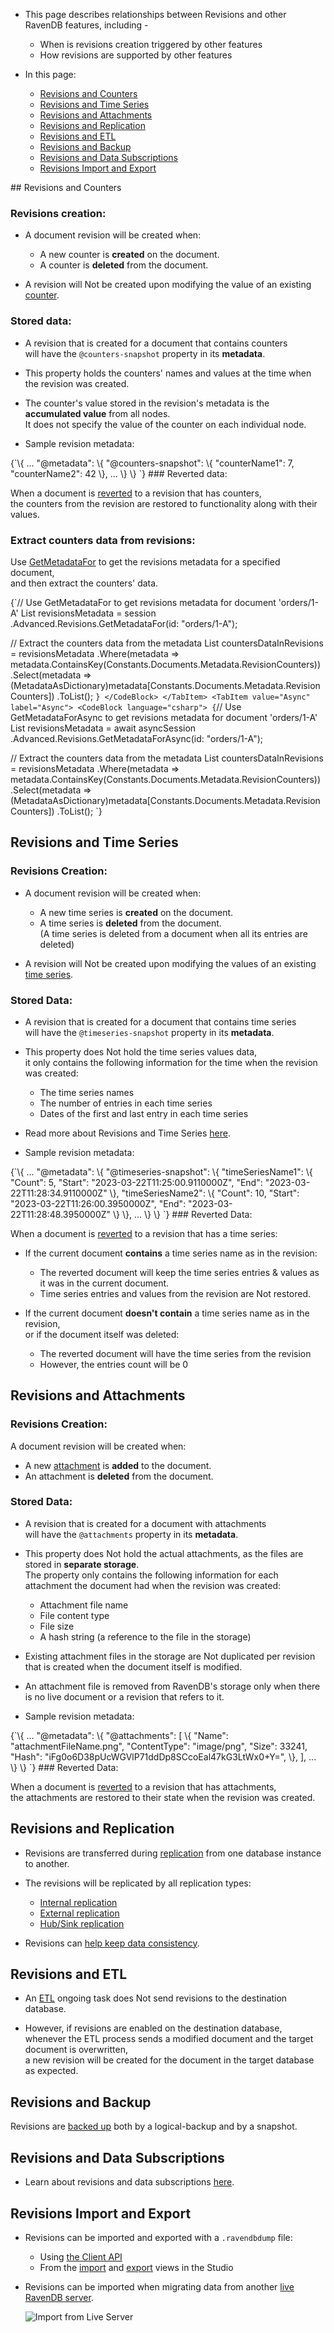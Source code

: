 
<Admonition type="note" title="">

* This page describes relationships between Revisions and other RavenDB features, including -
    * When is revisions creation triggered by other features
    * How revisions are supported by other features  

* In this page:  
   * [Revisions and Counters](../../document-extensions/revisions/revisions-and-other-features.mdx#revisions-and-counters)  
   * [Revisions and Time Series](../../document-extensions/revisions/revisions-and-other-features.mdx#revisions-and-time-series)  
   * [Revisions and Attachments](../../document-extensions/revisions/revisions-and-other-features.mdx#revisions-and-attachments)  
   * [Revisions and Replication](../../document-extensions/revisions/revisions-and-other-features.mdx#revisions-and-replication)
   * [Revisions and ETL](../../document-extensions/revisions/revisions-and-other-features.mdx#revisions-and-etl)
   * [Revisions and Backup](../../document-extensions/revisions/revisions-and-other-features.mdx#revisions-and-backup)  
   * [Revisions and Data Subscriptions](../../document-extensions/revisions/revisions-and-other-features.mdx#revisions-and-data-subscriptions)
   * [Revisions Import and Export](../../document-extensions/revisions/revisions-and-other-features.mdx#revisions-import-and-export)

</Admonition>
## Revisions and Counters

### Revisions creation:

* A document revision will be created when:   
  * A new counter is **created** on the document.  
  * A counter is **deleted** from the document.
    
* A revision will Not be created upon modifying the value of an existing [counter](../../document-extensions/counters/overview.mdx).
### Stored data:

* A revision that is created for a document that contains counters  
  will have the `@counters-snapshot` property in its **metadata**.  
 
* This property holds the counters' names and values at the time when the revision was created. 

* The counter's value stored in the  revision's metadata is the **accumulated value** from all nodes.  
  It does not specify the value of the counter on each individual node.

* Sample revision metadata:  
<TabItem value="json" label="json">
<CodeBlock language="json">
{`\{
    ...
    "@metadata": \{
        "@counters-snapshot": \{
            "counterName1": 7,
            "counterName2": 42
        \},
    ...
    \}
\}
`}
</CodeBlock>
</TabItem>
### Reverted data:

When a document is [reverted](../../document-extensions/revisions/revert-revisions.mdx) to a revision that has counters,  
the counters from the revision are restored to functionality along with their values.  
### Extract counters data from revisions:

Use [GetMetadataFor](../../document-extensions/revisions/client-api/session/loading.mdx#get-revisions-metadata) to get the revisions metadata for a specified document,  
and then extract the counters' data.  

<Tabs groupId='languageSyntax'>
<TabItem value="Sync" label="Sync">
<CodeBlock language="csharp">
{`// Use GetMetadataFor to get revisions metadata for document 'orders/1-A'
List<IMetadataDictionary> revisionsMetadata = session
    .Advanced.Revisions.GetMetadataFor(id: "orders/1-A");

// Extract the counters data from the metadata
List<MetadataAsDictionary> countersDataInRevisions = revisionsMetadata
    .Where(metadata =>
        metadata.ContainsKey(Constants.Documents.Metadata.RevisionCounters))
    .Select(metadata =>
        (MetadataAsDictionary)metadata[Constants.Documents.Metadata.RevisionCounters])
    .ToList();
`}
</CodeBlock>
</TabItem>
<TabItem value="Async" label="Async">
<CodeBlock language="csharp">
{`// Use GetMetadataForAsync to get revisions metadata for document 'orders/1-A'
List<IMetadataDictionary> revisionsMetadata = await asyncSession
    .Advanced.Revisions.GetMetadataForAsync(id: "orders/1-A");

// Extract the counters data from the metadata
List<MetadataAsDictionary> countersDataInRevisions = revisionsMetadata
    .Where(metadata =>
        metadata.ContainsKey(Constants.Documents.Metadata.RevisionCounters))
    .Select(metadata =>
        (MetadataAsDictionary)metadata[Constants.Documents.Metadata.RevisionCounters])
    .ToList();
`}
</CodeBlock>
</TabItem>
</Tabs>



## Revisions and Time Series

### Revisions Creation:

* A document revision will be created when:  
    * A new time series is **created** on the document.  
    * A time series is **deleted** from the document.  
      (A time series is deleted from a document when all its entries are deleted)

* A revision will Not be created upon modifying the values of an existing [time series](../../document-extensions/timeseries/overview.mdx).
### Stored Data:

* A revision that is created for a document that contains time series  
  will have the `@timeseries-snapshot` property in its **metadata**.  

* This property does Not hold the time series values data,  
  it only contains the following information for the time when the revision was created:
  * The time series names
  * The number of entries in each time series
  * Dates of the first and last entry in each time series
  
* Read more about Revisions and Time Series [here](../../document-extensions/timeseries/time-series-and-other-features.mdx#revisions).

* Sample revision metadata:  
<TabItem value="json" label="json">
<CodeBlock language="json">
{`\{
    ...
    "@metadata": \{
        "@timeseries-snapshot": \{
            "timeSeriesName1": \{
                "Count": 5,
                "Start": "2023-03-22T11:25:00.9110000Z",
                "End": "2023-03-22T11:28:34.9110000Z"
            \},
            "timeSeriesName2": \{
                 "Count": 10,
                 "Start": "2023-03-22T11:26:00.3950000Z",
                 "End": "2023-03-22T11:28:48.3950000Z"
            \}
        \},
    ...
    \}
\}
`}
</CodeBlock>
</TabItem>
### Reverted Data:

When a document is [reverted](../../document-extensions/revisions/revert-revisions.mdx) to a revision that has a time series:  

* If the current document **contains** a time series name as in the revision:
    * The reverted document will keep the time series entries & values as it was in the current document.
    * Time series entries and values from the revision are Not restored.

* If the current document **doesn't contain** a time series name as in the revision,  
  or if the document itself was deleted:  
  * The reverted document will have the time series from the revision  
  * However, the entries count will be 0  



## Revisions and Attachments

### Revisions Creation:

A document revision will be created when:  

  * A new [attachment](../../document-extensions/attachments/what-are-attachments.mdx) is **added** to the document.  
  * An attachment is **deleted** from the document.   
### Stored Data:

* A revision that is created for a document with attachments  
  will have the `@attachments` property in its **metadata**.

* This property does Not hold the actual attachments, as the files are stored in **separate storage**.  
  The property only contains the following information for each attachment the document had when the revision was created:  
  * Attachment file name
  * File content type
  * File size
  * A hash string (a reference to the file in the storage)

* Existing attachment files in the storage are Not duplicated per revision that is created when the document itself is modified.

* An attachment file is removed from RavenDB's storage only when there is no live document or a revision that refers to it.

* Sample revision metadata:  
<TabItem value="json" label="json">
<CodeBlock language="json">
{`\{
    ...
    "@metadata": \{
        "@attachments": [
            \{
                "Name": "attachmentFileName.png",
                "ContentType": "image/png",
                "Size": 33241,
                "Hash": "iFg0o6D38pUcWGVlP71ddDp8SCcoEal47kG3LtWx0+Y=",
            \}, 
        ],
    ...
    \}
\}
`}
</CodeBlock>
</TabItem>
### Reverted Data:

When a document is [reverted](../../document-extensions/revisions/revert-revisions.mdx) to a revision that has attachments,  
the attachments are restored to their state when the revision was created.



## Revisions and Replication

* Revisions are transferred during [replication](../../server/clustering/replication/replication-overview.mdx) from one database instance to another.

* The revisions will be replicated by all replication types:
   * [Internal replication](../../server/clustering/replication/replication-overview.mdx#internal-replication)
   * [External replication](../../server/clustering/replication/replication-overview.mdx#external-replication)
   * [Hub/Sink replication](../../server/clustering/replication/replication-overview.mdx#hubsink-replication)

* Revisions can [help keep data consistency](../../server/clustering/replication/replication-overview.mdx#how-revisions-replication-help-data-consistency).  



## Revisions and ETL

* An [ETL](../../server/ongoing-tasks/etl/raven.mdx) ongoing task does Not send  revisions to the destination database.  

* However, if revisions are enabled on the destination database,  
  whenever the ETL process sends a modified document and the target document is overwritten,  
  a new revision will be created for the document in the target database as expected.  



## Revisions and Backup

Revisions are [backed up](../../server/ongoing-tasks/backup-overview.mdx#backup-contents) both by a logical-backup and by a snapshot.



## Revisions and Data Subscriptions

* Learn about revisions and data subscriptions [here](../../client-api/data-subscriptions/advanced-topics/subscription-with-revisioning.mdx).  



## Revisions Import and Export

* Revisions can be imported and exported with a `.ravendbdump` file:
    * Using [the Client API](../../client-api/smuggler/what-is-smuggler.mdx)
    * From the [import](../../studio/database/tasks/import-data/import-data-file.mdx#import-options) and [export](../../studio/database/tasks/export-database.mdx#export-options) views in the Studio  

* Revisions can be imported when migrating data from another [live RavenDB server](../../studio/database/tasks/import-data/import-from-ravendb.mdx#step-#4:-set-import-options).

  ![Import from Live Server](./assets/import-from-live-server.png)




